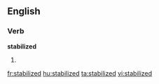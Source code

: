 ==English==

===Verb===
'''stabilized'''

# {{past of|[[stabilize]]}}

[[fr:stabilized]]
[[hu:stabilized]]
[[ta:stabilized]]
[[vi:stabilized]]